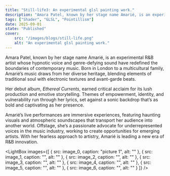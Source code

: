 ```yaml
---
title: "Still-life3: An experimental glsl painting work."
description: "Amara Patel, known by her stage name Amarié, is an experimental R&B artist whose hypnotic voice and genre-defying sound have redefined the boundaries of contemporary music."
tags: ["Shader", "GLSL", "Pointillism"]
date: 2025-09-01
state: "Published"
cover: 
    src: "/images/blogs/still-life.png"
    alt: "An experimental glsl painting work."
---
```





Amara Patel, known by her stage name Amarié, is an experimental R&B artist whose hypnotic voice and genre-defying sound have redefined the boundaries of contemporary music. Born in London to a multicultural family, Amarié’s music draws from her diverse heritage, blending elements of traditional soul with electronic textures and avant-garde beats.

Her debut album, *Ethereal Currents*, earned critical acclaim for its lush production and emotive storytelling. Themes of empowerment, identity, and vulnerability run through her lyrics, set against a sonic backdrop that’s as bold and captivating as her presence.

Amarié’s live performances are immersive experiences, featuring haunting visuals and atmospheric soundscapes that transport her audience into another world. Offstage, she’s a passionate advocate for underrepresented voices in the music industry, working to create opportunities for emerging artists. With her fearless approach to artistry, Amarié is leading a new era of R&B innovation.


<LightBox
  images={[
    { src: image_0, caption: "picture 1", alt: "" },
    { src: image_1, caption: "", alt: "" },
    { src: image_2, caption: "", alt: "" },
    { src: image_3, caption: "", alt: "" },
    { src: image_4, caption: "", alt: "" },
    { src: image_5, caption: "", alt: "" },
    { src: image_6, caption: "", alt: "" }
  ]}
/>